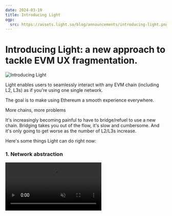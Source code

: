 ```yaml
---
date: 2024-03-19
title: Introducing Light
ogp:
  src: https://assets.light.so/blog/announcements/introducing-light.png
---
```


# Introducing Light: a new approach to tackle EVM UX fragmentation.

<Image className="rounded-md" src="https://assets.light.so/blog/announcements/introducing-light.png" alt="Introducing Light"  width={1200} height={630} />

Light enables users to seamlessly interact with any EVM chain (including L2, L3s) as if you're using one single network. 

The goal is to make using Ethereum a smooth experience everywhere.

More chains, more problems

It's increasingly becoming painful to have to bridge/refuel to use a new chain. Bridging takes you out of the flow, it's slow and cumbersome. And it's only going to get worse as the number of L2/L3s increase.

Here's some things Light can do right now:

### 1. Network abstraction

<video src="https://assets.light.so/blog/announcements/introducing-light/network-abstraction.mp4" autoplay controls muted />

Light enables you to instantly interact across chains seamlessly, and pay gas in ANY asset you hold across chains.

Here's a quick demo: Sending USDC on Arbitrum & Optimism, while paying gas w/ USDT on Polygon, all in one transaction.

### 2. Cross-chain asset management

<video src="https://assets.light.so/blog/announcements/introducing-light/cross-chain-asset-management.mp4" autoplay controls muted />

When using Gnosis Safe, you typically have to create a new wallet for each chain, resulting in different addresses.

With Light, you can create a single smart wallet w/ the same address across all chains, it all just "works".

### 3. Batch tx execution

<video src="https://assets.light.so/blog/announcements/introducing-light/batch-tx-execution.mp4" autoplay controls muted />

Transfer or move any number of assets, regardless of chain, simultaneously all in one go.

Send your tokens & NFTs in any underlying chain with a single signature that works across chains.

<Image className="rounded-md" src="https://assets.light.so/blog/announcements/introducing-light/integrated-tech-stack.png" alt="Introducing Light"  width={1200} height={630} />

We've built a fully integrated tech stack to provide the best cross-chain experience for the end user, aligning w/ open standards like 4337 and 7579.

The aim is for anyone to spin up support for any new chain in seconds soon.

And it's all built fully through open source.

[https://github.com/LightDotSo/LightDotSo](https://github.com/LightDotSo/LightDotSo)

Try the public demo, and give us feedback!

[https://light.so/demo](https://light.so/demo)

---

Originally posted here: [https://x.com/shunkakinoki/status/1769767434372931978](https://x.com/shunkakinoki/status/1769767434372931978)

